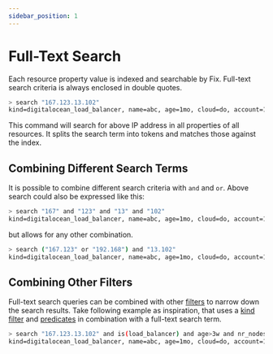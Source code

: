 ```yaml
---
sidebar_position: 1
---
```


# Full-Text Search

Each resource property value is indexed and searchable by Fix. Full-text search criteria is always enclosed in double quotes.

```bash
> search "167.123.13.102"
​kind=digitalocean_load_balancer, name=abc, age=1mo, cloud=do, account=10225, region=Amsterdam 3
```

This command will search for above IP address in all properties of all resources. It splits the search term into tokens and matches those against the index.

## Combining Different Search Terms

It is possible to combine different search criteria with `and` and `or`. Above search could also be expressed like this:

```bash
> search "167" and "123" and "13" and "102"
​kind=digitalocean_load_balancer, name=abc, age=1mo, cloud=do, account=10225, region=Amsterdam 3
```

but allows for any other combination.

```bash
> search ("167.123" or "192.168") and "13.102"
​kind=digitalocean_load_balancer, name=abc, age=1mo, cloud=do, account=10225, region=Amsterdam 3
```

## Combining Other Filters

Full-text search queries can be combined with other [filters](./filters.mdx) to narrow down the search results. Take following example as inspiration, that uses a [kind filter](./filters.mdx#selecting-nodes-by-kind) and [predicates](./filters.mdx#selecting-nodes-by-predicate) in combination with a full-text search term.

```bash
> search "167.123.13.102" and is(load_balancer) and age>3w and nr_nodes>0
​kind=digitalocean_load_balancer, name=abc, age=1mo, cloud=do, account=10225, region=Amsterdam 3
```
